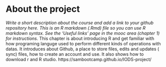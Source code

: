 
# About the project

*Write a short description about the course and add a link to your github repository here. This is an R markdown (.Rmd) file so you can use R markdown syntax. See the 'Useful links' page in the mooc area (chapter 1) for instructions.*
This chapter is about introducing R and get familiar with how programing languge used to perform different kinds of operations with datas. It introduces about Github, a place to store files, edits and updates ( sync) files, how to create an account and use. It also shows how to download r and R studio. https://sambootcamp.github.io/IODS-project/
